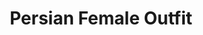 ---
title: "Persian Female Outfit"
meta_title: "Persian Female Outfit craft"
description: "Craft de Persian Female Outfit"
rank: "a"
draft: false
name: "Persian Female Outfit"
recipe_img: "https://wiki.pokexgames.com/images/3/34/PersianCosplay.png"
level: 96
craft_time: 432000
result: 1
value_npc: 1
ingredients:
  - name: "Leather"
    quantity: 15
    item_img: "https://wiki.pokexgames.com/images/3/3d/Leather.png"
    value_npc: 1
  - name: "Tribe Mark"
    quantity: 180
    item_img: "https://wiki.pokexgames.com/images/9/92/Tribe_Mark.png"
    value_npc: 1
  - name: "Cat Ear"
    quantity: 25
    item_img: "https://wiki.pokexgames.com/images/8/82/Cat_Ear.png"
    value_npc: 1
  - name: "Sharp Leaves"
    quantity: 200
    item_img: "https://wiki.pokexgames.com/images/9/9e/Sharp_Leaves.png"
    value_npc: 1
  - name: "Luck Medallion"
    quantity: 1
    item_img: "https://wiki.pokexgames.com/images/a/ac/Luck_Medallion.png"
    value_npc: 1
  - name: "Mystic Star"
    quantity: 2
    item_img: "https://wiki.pokexgames.com/images/0/07/GUc8LUi.png"
    value_npc: 1
  - name: "Yellow Wool Ball"
    quantity: 30
    item_img: "https://wiki.pokexgames.com/images/4/48/Yellow_Ball.png"
    value_npc: 1
  - name: "Ten Thousand Dollars"
    quantity: 100
    item_img: "https://wiki.pokexgames.com/images/e/ec/100_Ten_Hundred_Dollars.png"
    value_npc: 1
  - name: "Refined Fashion Point"
    quantity: 20
    item_img: "https://wiki.pokexgames.com/images/6/69/Refined_Fashion_Point.png"
    value_npc: 1
---